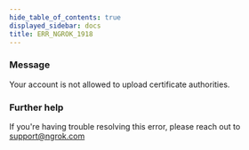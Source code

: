 ```yaml
---
hide_table_of_contents: true
displayed_sidebar: docs
title: ERR_NGROK_1918
---
```




### Message

Your account is not allowed to upload certificate authorities.

<ErrorDetails error="err_ngrok_1918" />

### Further help

If you're having trouble resolving this error, please reach out to [support@ngrok.com](mailto:support@ngrok.com?subject=Help%20with%20ERR_NGROK_1918)

